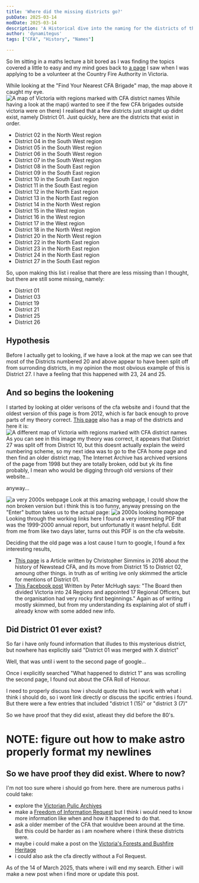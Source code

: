 ```yaml
---
title: 'Where did the missing districts go?'
pubDate: 2025-03-14
modDate: 2025-03-14
description: 'A Historical dive into the naming for the districts of the CFA.'
author: 'dynamitegus'
tags: ["CFA", "History", "Names"]

---
```


So Im sitting in a maths lecture a bit bored as I was finding the topics covered a little to easy and my mind goes back to [a page](https://www.cfa.vic.gov.au/contact) I saw when I was applying to be a volunteer at the Country Fire Authority in Victoria.

While looking at the "Find Your Nearest CFA Brigade" map, the map above it caught my eye.
<Image alt="A map of Victoria with regions marked with CFA district names" src={cfadistrictmap} class="rounded-xl m-4" />
While having a look at the map(i wanted to see if the few CFA brigades outside victoria were on there) I realised that a few districts just straight up didnt exist, namely District 01. Just quickly, here are the districts that exist in order.


- District 02 in the <span class="text-yellow">North West region</span>
- District 04 in the <span class="text-mauve">South West  region</span>
- District 05 in the <span class="text-mauve">South West  region</span>
- District 06 in the <span class="text-mauve">South West  region</span>
- District 07 in the <span class="text-mauve">South West  region</span>
- District 08 in the <span class="text-peach">South East  region</span>
- District 09 in the <span class="text-peach">South East  region</span>
- District 10 in the <span class="text-peach">South East  region</span>
- District 11 in the <span class="text-peach">South East  region</span>
- District 12 in the <span class="text-red">North East    region</span>
- District 13 in the <span class="text-red">North East    region</span>
- District 14 in the <span class="text-yellow">North West region</span>
- District 15 in the <span class="text-sky">West          region</span>
- District 16 in the <span class="text-sky">West          region</span>
- District 17 in the <span class="text-sky">West          region</span>
- District 18 in the <span class="text-yellow">North West region</span>
- District 20 in the <span class="text-yellow">North West region</span>
- District 22 in the <span class="text-red">North East    region</span>
- District 23 in the <span class="text-red">North East    region</span>
- District 24 in the <span class="text-red">North East    region</span>
- District 27 in the <span class="text-peach">South East  region</span>

So, upon making this list i realise that there are less missing than I thought, but there are still some missing, namely:

- District 01
- District 03
- District 19
- District 21
- District 25
- District 26

## Hypothesis
Before I actually get to looking, if we have a look at the map we can see that most of the Districts numbered 20 and above appear to have been split off from surronding districts, in my opinion the most obvious example of this is District 27. I have a feeling that this happened with 23, 24 and 25.
## And so begins the lookening
I started by looking at older verisons of the cfa website and i found that the oldest version of this page is from 2012, which is far back enough to prove parts of my theory correct. [This page](https://web.archive.org/web/20121127203225/http://www.cfa.vic.gov.au/contact/) also has a map of the districts and here it is:
<Image alt="A different map of Victoria with regions marked with CFA district names" src={cfadistrictmap2} class="rounded-xl m-4"/>
As you can see in this image my theory was correct, it appears that District 27 was split off from District 10, but this doesnt actually explain the weird numbering scheme, so my next idea was to go to the CFA home page and then find an older district map, The Internet Archive has archived versions of the page from 1998 but they are totally broken, odd but yk its fine probably, I mean who would be digging through old versions of their website...

anyway...

<Image alt="a very 2000s webpage" src={cfa02032000page} class="rounded-xl m-4" />
Look at this amazing webpage, I could show the non broken version but i think this is too funny, anyway pressing on the "Enter" button takes us to the actual page:
<Image alt="a 2000s looking homepage" src={cfamainpage2000} class="rounded-xl m-4"/>
Looking through the working links here I found a very interesting PDF that was the 1999-2000 annual report, but unfortunatly it wasnt helpful. Edit from me from like two days later, turns out this PDF is on the cfa website.

Deciding that the old page was a lost cause I turn to google, I found a fex interesting results,
- [This page](https://news.cfa.vic.gov.au/news/groups-a-long-and-winding-road) is a Article written by Christopher Simmins in 2016 about the history of Newstead CFA, and its move from District 15 to District 02, amoung other things. in truth as of writing ive only skimmed the article for mentions of District 01.
- [This Facebook post](https://www.facebook.com/groups/forestcommisionheritage/posts/7031714223521534/) Written by Peter McHugh says: "The Board then divided Victoria into 24 Regions and appointed 17 Regional Officers, but the organisation had very rocky first beginnings." Again as of writing mostly skimmed, but from my understanding its explaining alot of stuff i already know with some added new info.

## Did District 01 ever exist?

So far i have only found information that illudes to this mysterious district, but nowhere has explicitly said "District 01 was merged with X district"

Well, that was until i went to the second page of google...

Once i explicitly searched "What happened to district 1" ans was scrolling the second page, I found out about the CFA Roll of Honour.

I need to properly discuss how i should quote this but i work with what i think i should do, so i wont link directly or discuss the spcific entries i found.
But there were a few entries that included "district 1 (15)" or "district 3 (7)"

So we have proof that they did exist, atleast they did before the 80's.

# NOTE: figure out how to make astro properly format my newlines

## So we have proof they did exist. Where to now?
I'm not too sure where i should go from here. there are numerous paths i could take:
- explore the [Victorian Pulic Archives](https://prov.vic.gov.au/)
- make a [Freedom of Information Request](https://www.cfa.vic.gov.au/about-us/your-cfa/governance-and-regulations/freedom-of-information) but I think i would need to know more information like when and how it happened to do that.
- ask a older member of the CFA that wouldve been around at the time. But this could be harder as i am nowhere where i think these districts were.
- maybe i could make a post on the [Victoria's Forests and Bushfire Heritage](https://www.facebook.com/groups/forestcommisionheritage)
- i could also ask the cfa directly without a FoI Request.

As of the 14 of March 2025, thats where i will end my search. Either i will make a new post when i find more or update this post.





 

